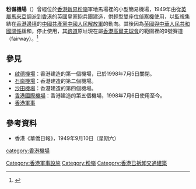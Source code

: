 {{香港航空}}
'''粉嶺機場'''（{{lang-en|Fanling Airstrip}}）曾經位於[[香港|香港]][[新界|新界]][[粉嶺|粉嶺]]軍地馬場裡的小型簡易機場，1949年由從[[英屬馬來亞|英屬馬來亞]]調派到[[香港|香港]]的英國皇家砲兵團建造，供輕型雙座位[[偵察機|偵察機]]使用，以監視集結在[[香港|香港]][[邊境|邊境]]的[[中國共產黨|中國共產黨]][[中國人民解放軍|中國人民解放軍]]的動向。其後因為[[中英關係|英國與中華人民共和國關係]]緩和，停止使用，其[[跑道|跑道]]原址現在屬[[香港高爾夫球會|香港高爾夫球會]]的範圍裡的9號賽道（fairway）。<ref name="Wetoasthk">{{cite web |title=【港識．交通達人】粉嶺有個機場在高爾夫球場入面？ |url=http://www.wetoasthk.com/%E3%80%90%E6%B8%AF%E8%AD%98%EF%BC%8E%E4%BA%A4%E9%80%9A%E9%81%94%E4%BA%BA%E3%80%91%E7%B2%89%E5%B6%BA%E9%83%BD%E6%9C%89%E5%80%8B%E6%A9%9F%E5%A0%B4%EF%BC%9F%E9%82%84%E8%A6%81%E5%9C%A8%E9%AB%98%E7%88%BE/ |accessdate=2020-07-19 |archive-url=https://web.archive.org/web/20210205012258/https://www.wetoasthk.com/%E3%80%90%E6%B8%AF%E8%AD%98%EF%BC%8E%E4%BA%A4%E9%80%9A%E9%81%94%E4%BA%BA%E3%80%91%E7%B2%89%E5%B6%BA%E9%83%BD%E6%9C%89%E5%80%8B%E6%A9%9F%E5%A0%B4%EF%BC%9F%E9%82%84%E8%A6%81%E5%9C%A8%E9%AB%98%E7%88%BE/ |archive-date=2021-02-05 |dead-url=no }}</ref>

== 參見 ==
* [[啟德機場|啟德機場]]：香港建造的第一個機場，已於1998年7月5日關閉。
* [[石崗機場|石崗機場]]：香港建造的第二個機場。
* [[沙田機場|沙田機場]]：香港建造的第四個機場。
* [[香港國際機場|香港國際機場]]：香港建造的第五個機場，1998年7月6日使用至今。
* [[香港軍事|香港軍事]]

== 參考資料 ==
{{reflist}}
* 香港《華僑日報》，1949年9月10日（星期六）

[[category:香港機場|category:香港機場]]
[[Category:香港軍事設施|Category:香港軍事設施]]
[[Category:粉嶺|Category:粉嶺]]
[[Category:香港已拆卸交通建築|Category:香港已拆卸交通建築]]